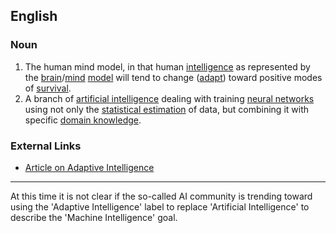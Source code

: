 ==English==
=== Noun === 

#The human mind model, in that human [[intelligence]] as represented by the [[brain]]/[[mind]] [[model]] will tend to change ([[adapt]]) toward positive modes of [[survival]].
#A branch of [[artificial intelligence]] dealing with training [http://en.wikipedia.org/wiki/Neural_networks neural networks] using not only the [[statistical estimation]] of data, but combining it with specific [[domain knowledge]].

===External Links===
 
*[http://www.mbfys.kun.nl/SNN/nederland/intro.php3 Article on Adaptive Intelligence]

----

At this time it is not clear if the so-called AI community is trending toward using the 'Adaptive Intelligence' label to replace 'Artificial Intelligence' to describe the 'Machine Intelligence' goal.